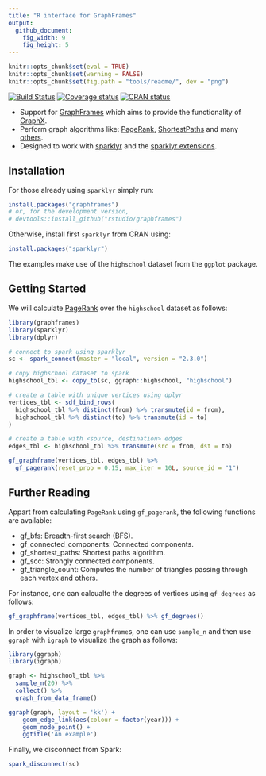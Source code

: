 ```yaml
---
title: "R interface for GraphFrames"
output:
  github_document:
    fig_width: 9
    fig_height: 5
---
```


```r
knitr::opts_chunk$set(eval = TRUE)
knitr::opts_chunk$set(warning = FALSE)
knitr::opts_chunk$set(fig.path = "tools/readme/", dev = "png")
```

[![Build Status](https://travis-ci.org/rstudio/graphframes.svg?branch=master)](https://travis-ci.org/rstudio/graphframes) [![Coverage status](https://codecov.io/gh/rstudio/graphframes/branch/master/graph/badge.svg)](https://codecov.io/github/rstudio/graphframes?branch=master) [![CRAN status](https://www.r-pkg.org/badges/version/graphframes)](https://cran.r-project.org/package=graphframes)

- Support for [GraphFrames](https://graphframes.github.io/) which aims to provide the functionality of [GraphX](http://spark.apache.org/graphx/).
- Perform graph algorithms like: [PageRank](https://graphframes.github.io/api/scala/index.html#org.graphframes.lib.PageRank), [ShortestPaths](https://graphframes.github.io/api/scala/index.html#org.graphframes.lib.ShortestPaths) and many [others](https://graphframes.github.io/api/scala/#package).
- Designed to work with [sparklyr](https://spark.rstudio.com) and the [sparklyr extensions](http://spark.rstudio.com/extensions.html).

## Installation

For those already using `sparklyr` simply run:

```r
install.packages("graphframes")
# or, for the development version,
# devtools::install_github("rstudio/graphframes")
```

Otherwise, install first `sparklyr` from CRAN using:

```r
install.packages("sparklyr")
```

The examples make use of the `highschool` dataset from the `ggplot` package.

## Getting Started

We will calculate [PageRank](https://en.wikipedia.org/wiki/PageRank) over the `highschool` dataset as follows:

```r
library(graphframes)
library(sparklyr)
library(dplyr)

# connect to spark using sparklyr
sc <- spark_connect(master = "local", version = "2.3.0")

# copy highschool dataset to spark
highschool_tbl <- copy_to(sc, ggraph::highschool, "highschool")

# create a table with unique vertices using dplyr
vertices_tbl <- sdf_bind_rows(
  highschool_tbl %>% distinct(from) %>% transmute(id = from),
  highschool_tbl %>% distinct(to) %>% transmute(id = to)
)

# create a table with <source, destination> edges
edges_tbl <- highschool_tbl %>% transmute(src = from, dst = to)

gf_graphframe(vertices_tbl, edges_tbl) %>%
  gf_pagerank(reset_prob = 0.15, max_iter = 10L, source_id = "1")
```

## Further Reading

Appart from calculating `PageRank` using `gf_pagerank`, the following functions are available: 

- gf_bfs: Breadth-first search (BFS).
- gf_connected_components: Connected components.
- gf_shortest_paths: Shortest paths algorithm.
- gf_scc: Strongly connected components.
- gf_triangle_count: Computes the number of triangles passing through each vertex and others.

For instance, one can calcualte the degrees of vertices using `gf_degrees` as follows:

```r
gf_graphframe(vertices_tbl, edges_tbl) %>% gf_degrees()
```

In order to visualize large `graphframe`s, one can use `sample_n` and then use `ggraph` with `igraph` to visualize the graph as follows:

```r
library(ggraph)
library(igraph)

graph <- highschool_tbl %>%
  sample_n(20) %>%
  collect() %>%
  graph_from_data_frame()

ggraph(graph, layout = 'kk') + 
    geom_edge_link(aes(colour = factor(year))) + 
    geom_node_point() + 
    ggtitle('An example')
```

Finally, we disconnect from Spark:

```r
spark_disconnect(sc)
```
